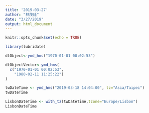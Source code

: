 ```yaml
---
title: '2019-03-27'
author: "林茂廷"
date: "3/27/2019"
output: html_document
---
```


```r
knitr::opts_chunk$set(echo = TRUE)
```

```r
library(lubridate)
```

```r
dtObject<-ymd_hms("1970-01-01 00:02:53") 

```

```r
dtObjectVector<-ymd_hms(
  c("1970-01-01 00:02:53",
    "1980-02-11 11:25:22")
)
```

```r
twDateTime <- ymd_hms("2019-03-18 14:04:00", tz="Asia/Taipei")
twDateTime
```

```r
LisbonDateTime <- with_tz(twDateTime,tzone="Europe/Lisbon")
LisbonDateTime
```

